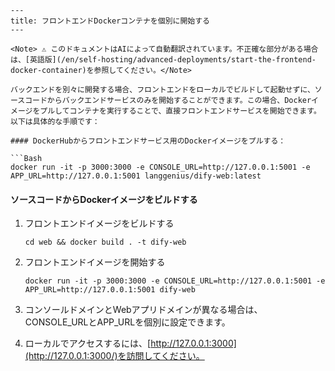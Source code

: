 ```mdx
---
title: フロントエンドDockerコンテナを個別に開始する
---

<Note> ⚠️ このドキュメントはAIによって自動翻訳されています。不正確な部分がある場合は、[英語版](/en/self-hosting/advanced-deployments/start-the-frontend-docker-container)を参照してください。</Note>

バックエンドを別々に開発する場合、フロントエンドをローカルでビルドして起動せずに、ソースコードからバックエンドサービスのみを開始することができます。この場合、Dockerイメージをプルしてコンテナを実行することで、直接フロントエンドサービスを開始できます。以下は具体的な手順です：

#### DockerHubからフロントエンドサービス用のDockerイメージをプルする：

```Bash
docker run -it -p 3000:3000 -e CONSOLE_URL=http://127.0.0.1:5001 -e APP_URL=http://127.0.0.1:5001 langgenius/dify-web:latest
```

#### ソースコードからDockerイメージをビルドする

1. フロントエンドイメージをビルドする

    ```
    cd web && docker build . -t dify-web
    ```

2. フロントエンドイメージを開始する

    ```
    docker run -it -p 3000:3000 -e CONSOLE_URL=http://127.0.0.1:5001 -e APP_URL=http://127.0.0.1:5001 dify-web
    ```

3. コンソールドメインとWebアプリドメインが異なる場合は、CONSOLE_URLとAPP_URLを個別に設定できます。
4. ローカルでアクセスするには、[http://127.0.0.1:3000](http://127.0.0.1:3000/)を訪問してください。
